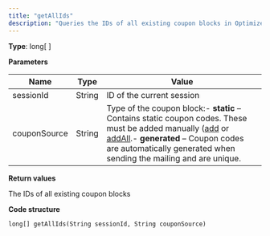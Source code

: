 ```yaml
---
title: "getAllIds"
description: "Queries the IDs of all existing coupon blocks in Optimizely Campaign."
---
```


**Type**: long\[ \]

**Parameters**

| Name         | Type   | Value                                                                                                                                                                                                                                                                                                                        |
| ------------ | ------ | ---------------------------------------------------------------------------------------------------------------------------------------------------------------------------------------------------------------------------------------------------------------------------------------------------------------------------- |
| sessionId    | String | ID of the current session                                                                                                                                                                                                                                                                                                    |
| couponSource | String | Type of the coupon block:\- **static** – Contains static coupon codes. These must be added manually ([add](/optimizely-campaign/docs/add-couponcode) or [addAll](/optimizely-campaign/docs/addall-couponcodewebservice).\- **generated** – Coupon codes are automatically generated when sending the mailing and are unique. |

**Return values**

The IDs of all existing coupon blocks

**Code structure**

`long[] getAllIds(String sessionId, String couponSource)
`
